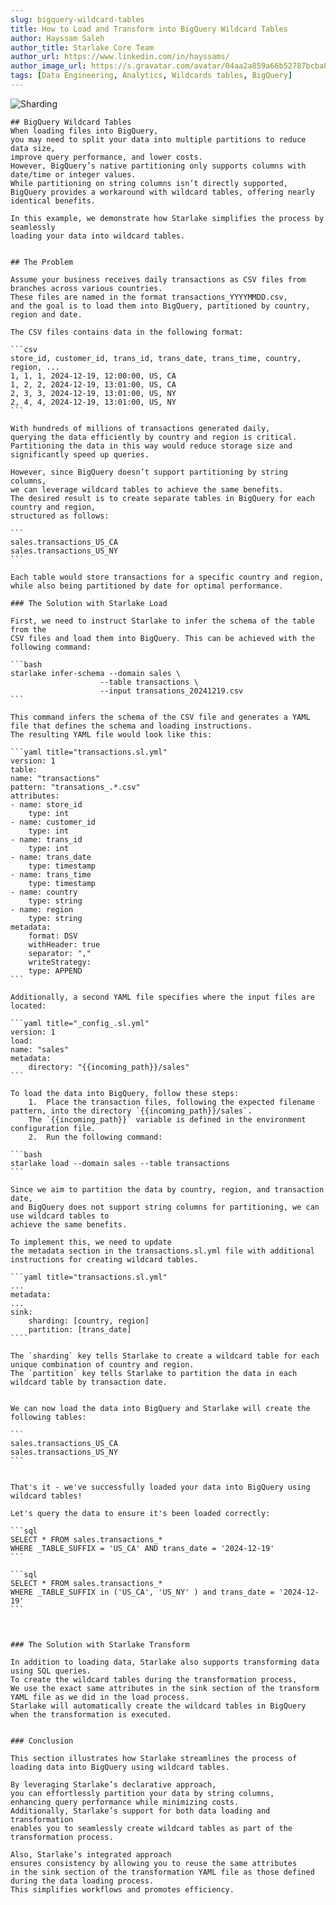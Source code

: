 ```yaml
---
slug: bigquery-wildcard-tables
title: How to Load and Transform into BigQuery Wildcard Tables
author: Hayssam Saleh
author_title: Starlake Core Team
author_url: https://www.linkedin.com/in/hayssams/
author_image_url: https://s.gravatar.com/avatar/04aa2a859a66b52787bcba8c36beba8c.png
tags: [Data Engineering, Analytics, Wildcards tables, BigQuery]
---
```


![Sharding](/img/blog/sharding/sharding2.png "BigQuery Wildcard Tables")

    ## BigQuery Wildcard Tables
    When loading files into BigQuery, 
    you may need to split your data into multiple partitions to reduce data size, 
    improve query performance, and lower costs. 
    However, BigQuery’s native partitioning only supports columns with date/time or integer values. 
    While partitioning on string columns isn’t directly supported, 
    BigQuery provides a workaround with wildcard tables, offering nearly identical benefits.

    In this example, we demonstrate how Starlake simplifies the process by seamlessly 
    loading your data into wildcard tables.


    ## The Problem

    Assume your business receives daily transactions as CSV files from branches across various countries. 
    These files are named in the format transactions_YYYYMMDD.csv, 
    and the goal is to load them into BigQuery, partitioned by country, region and date.

    The CSV files contains data in the following format:

    ```csv
    store_id, customer_id, trans_id, trans_date, trans_time, country, region, ...
    1, 1, 1, 2024-12-19, 12:00:00, US, CA
    1, 2, 2, 2024-12-19, 13:01:00, US, CA
    2, 3, 3, 2024-12-19, 13:01:00, US, NY
    2, 4, 4, 2024-12-19, 13:01:00, US, NY
    ```

    With hundreds of millions of transactions generated daily, 
    querying the data efficiently by country and region is critical. 
    Partitioning the data in this way would reduce storage size and significantly speed up queries.

    However, since BigQuery doesn’t support partitioning by string columns, 
    we can leverage wildcard tables to achieve the same benefits. 
    The desired result is to create separate tables in BigQuery for each country and region, 
    structured as follows:

    ```
    sales.transactions_US_CA
    sales.transactions_US_NY
    ```

    Each table would store transactions for a specific country and region, 
    while also being partitioned by date for optimal performance.

    ### The Solution with Starlake Load

    First, we need to instruct Starlake to infer the schema of the table from the 
    CSV files and load them into BigQuery. This can be achieved with the following command:

    ```bash
    starlake infer-schema --domain sales \
                        --table transactions \
                        --input transations_20241219.csv 
    ```

    This command infers the schema of the CSV file and generates a YAML 
    file that defines the schema and loading instructions. 
    The resulting YAML file would look like this:

    ```yaml title="transactions.sl.yml"
    version: 1
    table:
    name: "transactions"
    pattern: "transations_.*.csv"
    attributes:
    - name: store_id
        type: int
    - name: customer_id
        type: int
    - name: trans_id
        type: int
    - name: trans_date
        type: timestamp
    - name: trans_time
        type: timestamp
    - name: country
        type: string
    - name: region
        type: string
    metadata:
        format: DSV
        withHeader: true
        separator: ","
        writeStrategy:
        type: APPEND
    ```

    Additionally, a second YAML file specifies where the input files are located:

    ```yaml title="_config_.sl.yml"
    version: 1
    load:
    name: "sales"
    metadata:
        directory: "{{incoming_path}}/sales"
    ```

    To load the data into BigQuery, follow these steps:
        1.	Place the transaction files, following the expected filename pattern, into the directory `{{incoming_path}}/sales`. 
        The `{{incoming_path}}` variable is defined in the environment configuration file.
        2.	Run the following command:

    ```bash
    starlake load --domain sales --table transactions
    ```

    Since we aim to partition the data by country, region, and transaction date, 
    and BigQuery does not support string columns for partitioning, we can use wildcard tables to 
    achieve the same benefits. 

    To implement this, we need to update 
    the metadata section in the transactions.sl.yml file with additional instructions for creating wildcard tables.

    ```yaml title="transactions.sl.yml"
    ...
    metadata:
    ...
    sink:
        sharding: [country, region]
        partition: [trans_date]
    ````

    The `sharding` key tells Starlake to create a wildcard table for each unique combination of country and region.
    The `partition` key tells Starlake to partition the data in each wildcard table by transaction date.


    We can now load the data into BigQuery and Starlake will create the following tables:

    ```
    sales.transactions_US_CA
    sales.transactions_US_NY
    ```


    That's it - we've successfully loaded your data into BigQuery using wildcard tables!

    Let's query the data to ensure it's been loaded correctly:

    ```sql
    SELECT * FROM sales.transactions_*
    WHERE _TABLE_SUFFIX = 'US_CA' AND trans_date = '2024-12-19'
    ```

    ```sql
    SELECT * FROM sales.transactions_*
    WHERE _TABLE_SUFFIX in ('US_CA', 'US_NY' ) and trans_date = '2024-12-19'
    ```



    ### The Solution with Starlake Transform

    In addition to loading data, Starlake also supports transforming data using SQL queries.
    To create the wildcard tables during the transformation process,
    We use the exact same attributes in the sink section of the transform YAML file as we did in the load process.
    Starlake will automatically create the wildcard tables in BigQuery when the transformation is executed.


    ### Conclusion

    This section illustrates how Starlake streamlines the process of loading data into BigQuery using wildcard tables.

    By leveraging Starlake’s declarative approach, 
    you can effortlessly partition your data by string columns, 
    enhancing query performance while minimizing costs. 
    Additionally, Starlake’s support for both data loading and transformation 
    enables you to seamlessly create wildcard tables as part of the transformation process.

    Also, Starlake’s integrated approach 
    ensures consistency by allowing you to reuse the same attributes 
    in the sink section of the transformation YAML file as those defined during the data loading process. 
    This simplifies workflows and promotes efficiency.
